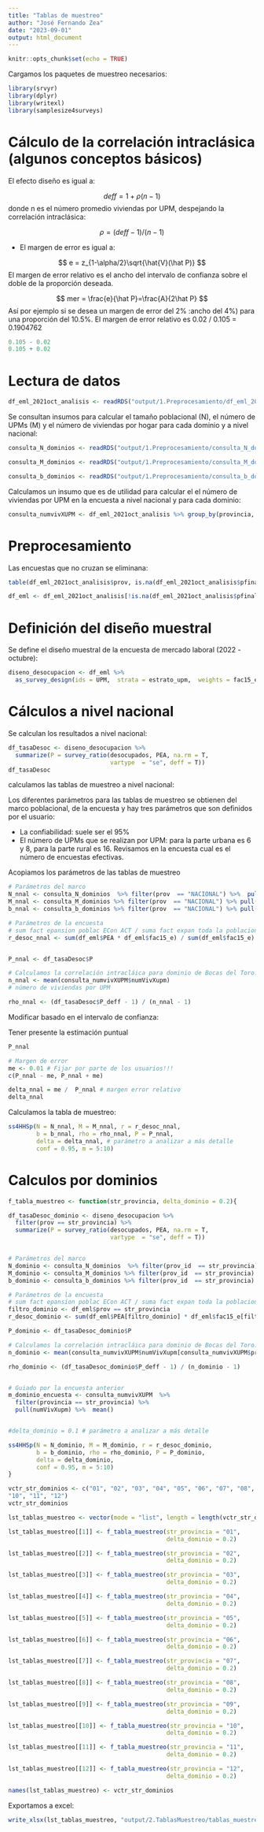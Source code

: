 ---
title: "Tablas de muestreo"
author: "José Fernando Zea"
date: "2023-09-01"
output: html_document
---

```{r setup, include=FALSE}
knitr::opts_chunk$set(echo = TRUE)
```


Cargamos los paquetes de muestreo necesarios:

```{r, warning=FALSE, message=FALSE}
library(srvyr)
library(dplyr)
library(writexl)
library(samplesize4surveys)
```


# Cálculo de la correlación intraclásica (algunos conceptos básicos)

El efecto diseño es igual a:

$$
deff = 1 + \rho (n-1)
$$
donde n es el número promedio viviendas por UPM, despejando la correlación intraclásica:

$$
\rho  = (deff - 1) / (n-1)
$$



* El margen de error es igual a:

$$
e = z_{1-\alpha/2}\sqrt{\hat{V}(\hat P)}
$$
El margen de error relativo es el ancho del intervalo de confianza sobre el doble de la proporción deseada.

$$
mer = \frac{e}{\hat P}=\frac{A}{2\hat P}
$$
Así por ejemplo si se desea un margen de error del 2% :ancho del 4%) para una proporción del 10.5%.  El margen de error relativo es 0.02 / 0.105 = 0.1904762

```{r}
0.105 - 0.02
0.105 + 0.02

```

# Lectura de datos

```{r}
df_eml_2021oct_analisis <- readRDS("output/1.Preprocesamiento/df_eml_2021oct_analisis.Rds")
```

Se consultan insumos para calcular el tamaño poblacional (N), el número de UPMs (M) y el número de viviendas por hogar para cada dominio y a nivel nacional:

```{r}

consulta_N_dominios <- readRDS("output/1.Preprocesamiento/consulta_N_dominios.Rds")

consulta_M_dominios <- readRDS("output/1.Preprocesamiento/consulta_M_dominios.Rds")

consulta_b_dominios <- readRDS("output/1.Preprocesamiento/consulta_b_dominios.Rds")
```


Calculamos un insumo que es de utilidad para calcular el  el número de viviendas por UPM en la encuesta a nivel nacional y para cada dominio:

```{r}
consulta_numvivXUPM <- df_eml_2021oct_analisis %>% group_by(provincia, UPM, cuest) %>% summarise(temp = n()) %>% ungroup() %>% group_by(provincia, UPM) %>% summarise(numVivXupm = n_distinct(cuest))  
```

# Preprocesamiento 
Las encuestas que no cruzan se eliminana:

```{r}
table(df_eml_2021oct_analisis$prov, is.na(df_eml_2021oct_analisis$pfinal), useNA = "a")

```


```{r}
df_eml <- df_eml_2021oct_analisis[!is.na(df_eml_2021oct_analisis$pfinal), ]
```


# Definición del diseño muestral
 
Se define el diseño muestral de la encuesta de mercado laboral (2022 - octubre):
 
```{r}
diseno_desocupacion <- df_eml %>%
  as_survey_design(ids = UPM,  strata = estrato_upm,  weights = fac15_e)
```


# Cálculos  a nivel nacional 

Se calculan los resultados a nivel nacional:

```{r}
df_tasaDesoc <- diseno_desocupacion %>% 
  summarize(P = survey_ratio(desocupados, PEA, na.rm = T, 
                             vartype  = "se", deff = T)) 
df_tasaDesoc
```

calculamos las tablas de muestreo a nivel nacional:

Los diferentes parámetros para las tablas de muestreo se obtienen del marco poblacional, de la encuesta y hay tres parámetros que son definidos por el usuario:

* La confiabilidad: suele ser el 95%
* El número de UPMs que se realizan por UPM: para la parte urbana es 6 y 8, para la parte rural es 16. Revisamos en la encuesta cual es el número de encuestas efectivas.

Acopiamos los parámetros de las tablas de muestreo

```{r}
# Parámetros del marco
N_nnal <- consulta_N_dominios  %>% filter(prov  == "NACIONAL") %>%  pull(N)
M_nnal <- consulta_M_dominios %>% filter(prov  == "NACIONAL") %>% pull(M)
b_nnal <- consulta_b_dominios %>% filter(prov  == "NACIONAL") %>% pull(b)

# Parámetros de la encuesta
# sum fact epansion poblac ECon ACT / suma fact expan toda la poblacion
r_desoc_nnal <- sum(df_eml$PEA * df_eml$fac15_e) / sum(df_eml$fac15_e)


P_nnal <- df_tasaDesoc$P

# Calculamos la correlación intracláica para dominio de Bocas del Toro:
n_nnal <- mean(consulta_numvivXUPM$numVivXupm) 
# número de viviendas por UPM

rho_nnal <- (df_tasaDesoc$P_deff - 1) / (n_nnal - 1) 

```



Modificar basado en el intervalo de confianza:


Tener presente la estimación puntual

```{r}
P_nnal
```
```{r}
# Margen de error 
me <- 0.01 # Fijar por parte de los usuarios!!!
c(P_nnal - me, P_nnal + me)
```

```{r}
delta_nnal = me /  P_nnal # margen error relativo
delta_nnal
```

Calculamos la tabla de muestreo:

```{r}
ss4HHSp(N = N_nnal, M = M_nnal, r = r_desoc_nnal, 
        b = b_nnal, rho = rho_nnal, P = P_nnal, 
        delta = delta_nnal, # parámetro a analizar a más detalle
        conf = 0.95, m = 5:10)
```


# Calculos por dominios


```{r}
f_tabla_muestreo <- function(str_provincia, delta_dominio = 0.2){

df_tasaDesoc_dominio <- diseno_desocupacion %>% 
  filter(prov == str_provincia) %>%
  summarize(P = survey_ratio(desocupados, PEA, na.rm = T, 
                             vartype  = "se", deff = T)) 


# Parámetros del marco
N_dominio <- consulta_N_dominios  %>% filter(prov_id  == str_provincia) %>%  pull(N)
M_dominio <- consulta_M_dominios %>% filter(prov_id  == str_provincia) %>% pull(M)
b_dominio <- consulta_b_dominios %>% filter(prov_id  == str_provincia) %>% pull(b)

# Parámetros de la encuesta
# sum fact epansion poblac ECon ACT / suma fact expan toda la poblacion
filtro_dominio <- df_eml$prov == str_provincia
r_desoc_dominio <- sum(df_eml$PEA[filtro_dominio] * df_eml$fac15_e[filtro_dominio]) / sum(df_eml$fac15_e[filtro_dominio])

P_dominio <- df_tasaDesoc_dominio$P

# Calculamos la correlación intracláica para dominio de Bocas del Toro:
n_dominio <- mean(consulta_numvivXUPM$numVivXupm[consulta_numvivXUPM$provincia == str_provincia])

rho_dominio <- (df_tasaDesoc_dominio$P_deff - 1) / (n_dominio - 1) 


# Guiado por la encuesta anterior
m_dominio_encuesta <- consulta_numvivXUPM  %>% 
  filter(provincia == str_provincia) %>% 
  pull(numVivXupm) %>%  mean() 


#delta_dominio = 0.1 # parámetro a analizar a más detalle

ss4HHSp(N = N_dominio, M = M_dominio, r = r_desoc_dominio, 
        b = b_dominio, rho = rho_dominio, P = P_dominio, 
        delta = delta_dominio, 
        conf = 0.95, m = 5:10)
}
```



```{r}
vctr_str_dominios <- c("01", "02", "03", "04", "05", "06", "07", "08", "09", 
"10", "11", "12")
vctr_str_dominios
```

```{r}
lst_tablas_muestreo <- vector(mode = "list", length = length(vctr_str_dominios))

lst_tablas_muestreo[[1]] <- f_tabla_muestreo(str_provincia = "01",
                                             delta_dominio = 0.2)

lst_tablas_muestreo[[2]] <- f_tabla_muestreo(str_provincia = "02",
                                             delta_dominio = 0.2)

lst_tablas_muestreo[[3]] <- f_tabla_muestreo(str_provincia = "03",
                                             delta_dominio = 0.2)

lst_tablas_muestreo[[4]] <- f_tabla_muestreo(str_provincia = "04",
                                             delta_dominio = 0.2)

lst_tablas_muestreo[[5]] <- f_tabla_muestreo(str_provincia = "05",
                                             delta_dominio = 0.2)

lst_tablas_muestreo[[6]] <- f_tabla_muestreo(str_provincia = "06",
                                             delta_dominio = 0.2)

lst_tablas_muestreo[[7]] <- f_tabla_muestreo(str_provincia = "07",
                                             delta_dominio = 0.2)

lst_tablas_muestreo[[8]] <- f_tabla_muestreo(str_provincia = "08",
                                             delta_dominio = 0.2)

lst_tablas_muestreo[[9]] <- f_tabla_muestreo(str_provincia = "09",
                                             delta_dominio = 0.2)

lst_tablas_muestreo[[10]] <- f_tabla_muestreo(str_provincia = "10",
                                             delta_dominio = 0.2)

lst_tablas_muestreo[[11]] <- f_tabla_muestreo(str_provincia = "11",
                                             delta_dominio = 0.2)

lst_tablas_muestreo[[12]] <- f_tabla_muestreo(str_provincia = "12",
                                             delta_dominio = 0.2)

```

```{r}
names(lst_tablas_muestreo) <- vctr_str_dominios
```


Exportamos a excel:


```{r}
write_xlsx(lst_tablas_muestreo, "output/2.TablasMuestreo/tablas_muestreo.xlsx")
```

